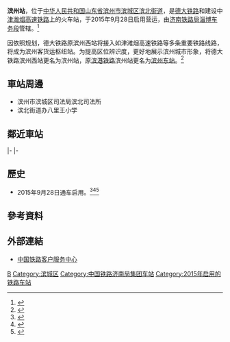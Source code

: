 {{Expand|time=2016-05-01T12:55:42+00:00}}
{{About|德大铁路滨州车站|滨港铁路上原名滨州站的货运站|滨州东站}}
{{Distinguish|宾州站|宾州车站}}
{{Infobox China railway station
|车站名称 =滨州站
|图片 = Binzhou_Railway_Station_June_2016.jpg
|图片介绍 = 滨州站（2016年6月）
|其他名称 = 滨州西站（原定）
|车站名称拼音 = Binzhou
|英文名称=Binzhou Railway Station
|车站代码 = 16245
|电报码 = BIK
|拼音码 = BZH
|车站位置 = [[山东省|山东省]][[滨州市|滨州市]][[滨城区|滨城区]][[滨北街道|滨北街道]]
|坐标 = {{coord|37.453343|N|118.012126|E|display=inline,title}}
|归属 =[[济南铁路局|济南铁路局]][[淄博车务段|淄博车务段]]
|线路 =[[德大铁路|德大铁路]]、[[津潍烟高速铁路|津潍烟高速铁路]]（建设中）
|车站等级 = [[二等站_(中鐵)|二等站]]
|月台数目 = 
|股道数目 = 
}}
'''滨州站'''，位于[[中华人民共和国|中华人民共和国]][[山东省|山东省]][[滨州市|滨州市]][[滨城区|滨城区]][[滨北街道|滨北街道]]，是[[德大铁路|德大铁路]]和建设中[[津潍烟高速铁路|津潍烟高速铁路]]上的火车站，于2015年9月28日启用营运，由[[济南铁路局|济南铁路局]][[淄博车务段|淄博车务段]]管辖。<ref>{{cite news|author=卢志强|url=http://binzhou.dzwww.com/bzhxw/201701/t20170113_15427342.htm|title=2017春运开启 首日滨州火车站预计发送旅客750余人|publisher=大众网|date=2017-01-13|accessdate=2018-05-13|archive-date=2018-05-13|archive-url=https://web.archive.org/web/20180513080844/http://binzhou.dzwww.com/bzhxw/201701/t20170113_15427342.htm|dead-url=no}}</ref>

因依照规划，德大铁路原滨州西站将接入如津潍烟高速铁路等多条重要铁路线路，将成为滨州客货运枢纽站。为提高区位辨识度，更好地展示滨州城市形象，将德大铁路滨州西站更名为滨州站，原[[滨港铁路|滨港铁路]]滨州站更名为[[滨州东站|滨州东站]]。<ref>{{cite web |title=德大铁路“滨州西站”拟更名为“滨州站” |url=http://binzhou.dzwww.com/bzhxw/201504/t20150421_12257584.htm?pc |website=大众网 |publisher=滨州日报 |accessdate=2021-09-11 |date=2015-04-21 |archive-date=2021-09-11 |archive-url=https://web.archive.org/web/20210911122030/http://binzhou.dzwww.com/bzhxw/201504/t20150421_12257584.htm?pc |dead-url=no }}</ref>

==車站周邊==
* 滨州市滨城区司法局滨北司法所
* 滨北街道办八里王小学
== 鄰近車站 ==
{{start rail box|[[中国铁路|中国铁路]]}}
{{s-inop|[[堡集站|堡集]]|往 [[黄河涯站|黄河涯]]|rows=3}}
{{s-line|[[德大铁路|德大铁路]]<br />← 13km 滨州站 15km →}}
{{s-inop|[[利津南站|利津南]]|往 [[大家洼站|大家洼]]}}
|-
{{s-line|滨沾联络线<br /> 滨州站 6km →}}
{{s-inop|[[杀虎刘站|杀虎刘]]}}
|-
{{s-line|滨小联络线<br />滨州站 5km →}}
{{s-inop|[[滨州北站|滨州北]]}}
{{s-end}}

==歷史==
* 2015年9月28日通车启用。<ref>{{Cite web |url=http://mt.sohu.com/20150918/n421455535.shtml |title=9月28日将举办德大铁路开通滨州火车站启用仪式 |access-date=2016-05-01 |archive-date=2017-03-05 |archive-url=https://web.archive.org/web/20170305160251/http://mt.sohu.com/20150918/n421455535.shtml |dead-url=no }}</ref><ref>{{Cite web |url=http://www.dzwww.com/shandong/sdnews/201509/t20150928_13119553.htm |title=德大铁路正式开通 滨州火车站今日启用 |access-date=2016-05-01 |archive-date=2019-07-12 |archive-url=https://web.archive.org/web/20190712124848/http://www.dzwww.com/shandong/sdnews/201509/t20150928_13119553.htm |dead-url=no }}</ref><ref>{{Cite web |url=http://www.dzwww.com/shandong/sdnews/201509/t20150928_13123177.htm |title=德大铁路今日通车 滨州结束无客运火车历史 |access-date=2016-05-01 |archive-date=2017-03-05 |archive-url=https://web.archive.org/web/20170305052843/http://www.dzwww.com/shandong/sdnews/201509/t20150928_13123177.htm |dead-url=no }}</ref>
==參考資料==
{{reflist}}
==外部連結==
* [http://www.12306.cn/mormhweb/ 中国铁路客户服务中心] {{Wayback|url=http://www.12306.cn/mormhweb/ |date=20180205163941 }}
{{德大铁路}}
{{津潍烟高速铁路}}
{{济滨城际铁路}}
[[Category:滨州市铁路车站|B]]
[[Category:滨城区|Category:滨城区]]
[[Category:中国铁路济南局集团车站|Category:中国铁路济南局集团车站]]
[[Category:2015年启用的铁路车站|Category:2015年启用的铁路车站]]